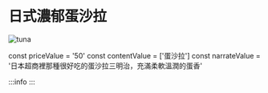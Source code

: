 # 日式濃郁蛋沙拉
![tuna](/img/item/DSC_4769.jpg)

const priceValue = '50'
const contentValue = ['蛋沙拉']
const narrateValue = '日本超商裡那種很好吃的蛋沙拉三明治，充滿柔軟溫潤的蛋香'

:::info
<PublicLayout
price={priceValue}
content={contentValue}
narrate={narrateValue}
/>
:::
